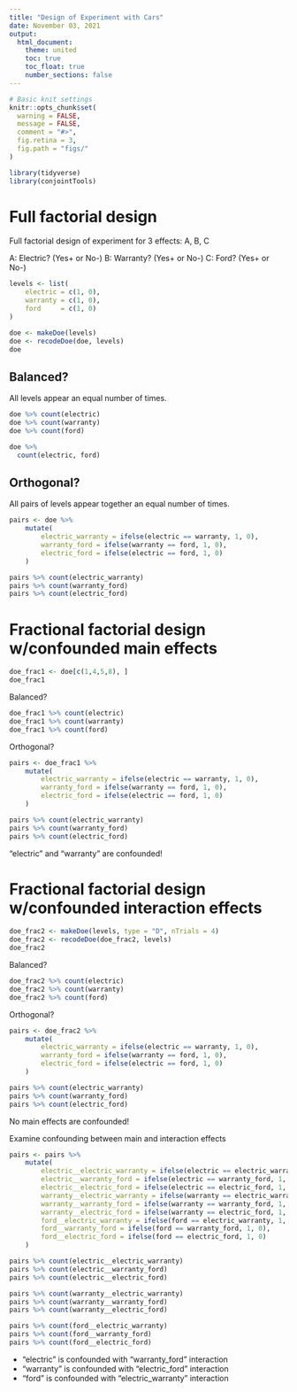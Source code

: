 ```yaml
---
title: "Design of Experiment with Cars"
date: November 03, 2021
output:
  html_document:
    theme: united
    toc: true
    toc_float: true
    number_sections: false
---
```


```r
# Basic knit settings
knitr::opts_chunk$set(
  warning = FALSE,
  message = FALSE,
  comment = "#>",
  fig.retina = 3,
  fig.path = "figs/"
)

library(tidyverse)
library(conjointTools)
```

# Full factorial design

Full factorial design of experiment for 3 effects: A, B, C

A: Electric? (Yes+ or No-)
B: Warranty? (Yes+ or No-)
C: Ford? (Yes+ or No-)

```r
levels <- list(
    electric = c(1, 0),
    warranty = c(1, 0),
    ford     = c(1, 0)
)

doe <- makeDoe(levels)
doe <- recodeDoe(doe, levels)
doe
```

## Balanced?

All levels appear an equal number of times.

```r
doe %>% count(electric)
doe %>% count(warranty)
doe %>% count(ford)

doe %>% 
  count(electric, ford)
```

## Orthogonal? 

All pairs of levels appear together an equal number of times.

```r
pairs <- doe %>% 
    mutate(
        electric_warranty = ifelse(electric == warranty, 1, 0),
        warranty_ford = ifelse(warranty == ford, 1, 0),
        electric_ford = ifelse(electric == ford, 1, 0)
    )

pairs %>% count(electric_warranty)
pairs %>% count(warranty_ford)
pairs %>% count(electric_ford)
```



# Fractional factorial design w/confounded main effects

```r
doe_frac1 <- doe[c(1,4,5,8), ]
doe_frac1
```

Balanced?

```r
doe_frac1 %>% count(electric)
doe_frac1 %>% count(warranty)
doe_frac1 %>% count(ford)
```

Orthogonal? 

```r
pairs <- doe_frac1 %>% 
    mutate(
        electric_warranty = ifelse(electric == warranty, 1, 0),
        warranty_ford = ifelse(warranty == ford, 1, 0),
        electric_ford = ifelse(electric == ford, 1, 0)
    )

pairs %>% count(electric_warranty)
pairs %>% count(warranty_ford)
pairs %>% count(electric_ford)
```

"electric" and "warranty" are confounded!



# Fractional factorial design w/confounded interaction effects

```r
doe_frac2 <- makeDoe(levels, type = "D", nTrials = 4)
doe_frac2 <- recodeDoe(doe_frac2, levels)
doe_frac2
```

Balanced?

```r
doe_frac2 %>% count(electric)
doe_frac2 %>% count(warranty)
doe_frac2 %>% count(ford)
```

Orthogonal? 

```r
pairs <- doe_frac2 %>% 
    mutate(
        electric_warranty = ifelse(electric == warranty, 1, 0),
        warranty_ford = ifelse(warranty == ford, 1, 0),
        electric_ford = ifelse(electric == ford, 1, 0)
    )

pairs %>% count(electric_warranty)
pairs %>% count(warranty_ford)
pairs %>% count(electric_ford)
```

No main effects are confounded!

Examine confounding between main and interaction effects

```r
pairs <- pairs %>% 
    mutate(
        electric__electric_warranty = ifelse(electric == electric_warranty, 1, 0),
        electric__warranty_ford = ifelse(electric == warranty_ford, 1, 0),
        electric__electric_ford = ifelse(electric == electric_ford, 1, 0),
        warranty__electric_warranty = ifelse(warranty == electric_warranty, 1, 0),
        warranty__warranty_ford = ifelse(warranty == warranty_ford, 1, 0),
        warranty__electric_ford = ifelse(warranty == electric_ford, 1, 0),
        ford__electric_warranty = ifelse(ford == electric_warranty, 1, 0),
        ford__warranty_ford = ifelse(ford == warranty_ford, 1, 0),
        ford__electric_ford = ifelse(ford == electric_ford, 1, 0)
    )

pairs %>% count(electric__electric_warranty)
pairs %>% count(electric__warranty_ford)
pairs %>% count(electric__electric_ford)

pairs %>% count(warranty__electric_warranty)
pairs %>% count(warranty__warranty_ford)
pairs %>% count(warranty__electric_ford)

pairs %>% count(ford__electric_warranty)
pairs %>% count(ford__warranty_ford)
pairs %>% count(ford__electric_ford)
```

- "electric" is confounded with "warranty_ford" interaction
- "warranty" is confounded with "electric_ford" interaction
- "ford" is confounded with "electric_warranty" interaction

